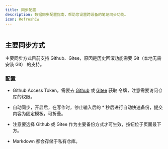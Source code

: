 ```yaml
---
title: 同步配置
description: 数据同步配置指南，帮助您设置跨设备的笔记同步功能。
icon: RefreshCw
---
```



<Image width="0" height="0" src="https://s2.loli.net/2025/07/10/eSPLbUfYRuphnoO.png" />

## 主要同步方式

主要同步方式目前支持 Github、Gitee，原因是历史回滚功能需要 Git（本地无需安装 Git） 的支持。

### 配置

- Github Access Token，需要去 [Github](https://github.com/settings/tokens/new) 或 [Gitee](https://gitee.com/profile/personal_access_tokens) 获取 令牌，注意需要访问仓库的权限。
- 自动同步，开启后，在写作时，停止输入后的 * 秒后进行自动快速备份，提交内容为固定模板，可折叠。

- 注意要选择 Github 或 Gitee 作为主要备份方式才可生效，按钮位于页面最下方。
- Markdown 都会存储于私有仓库。
